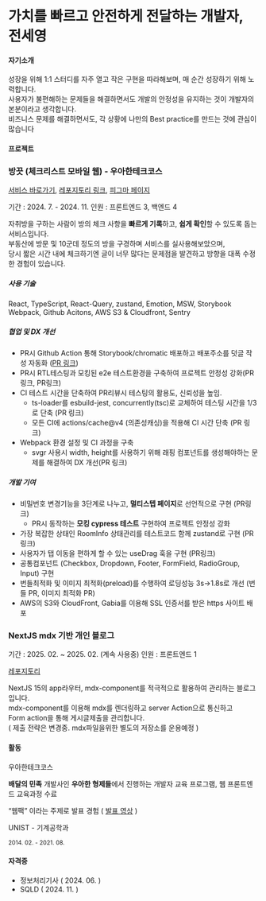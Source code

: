 # 가치를 빠르고 안전하게 전달하는 개발자, 전세영

#### 자기소개

성장을 위해 1:1 스터디를 자주 열고 작은 구현을 따라해보며, 매 순간 성장하기 위해 노력합니다. \
사용자가 불편해하는 문제들을 해결하면서도 개발의 안정성을 유지하는 것이 개발자의 본분이라고 생각합니다. \
비즈니스 문제를 해결하면서도, 각 상황에 나만의 Best practice를 만드는 것에 관심이 많습니다

#### 프로젝트

### 방끗 (체크리스트 모바일 웹) - <strong>우아한테크코스</strong>

[서비스 바로가기](https://bang-ggood.com/), [레포지토리 링크](https://github.com/woowacourse-teams/2024-bang-ggood/), [피그마 페이지](https://www.figma.com/design/1BtfjtrUPLWxd7twWi3mN6/%EB%B0%A9%EB%81%97?node-id=1387-4082&node-type=CANVAS&t=KU3ibLfGOIWJYIrU-0)

기간 : 2024. 7. \- 2024. 11. 인원 : 프론트엔드 3, 백엔드 4

자취방을 구하는 사람이 방의 체크 사항을 **빠르게 기록**하고, **쉽게 확인**할 수 있도록 돕는 서비스입니다. \
부동산에 방문 및 10군데 정도의 방을 구경하며 서비스를 실사용해보았으며, \
당시 짧은 시간 내에 체크하기엔 글이 너무 많다는 문제점을 발견하고 방향을 대폭 수정한 경험이 있습니다.

##### 사용 기술

React, TypeScript, React-Query, zustand, Emotion, MSW, Storybook \
Webpack, Github Acitons, AWS S3 & Cloudfront, Sentry

##### 협업 및 DX 개선

- PR시 Github Action 통해 Storybook/chromatic 배포하고 배포주소를 덧글 작성 자동화 ([PR 링크]())
- PR시 RTL테스팅과 모킹된 e2e 테스트환경을 구축하여 프로젝트 안정성 강화(PR링크, PR링크)
- CI 테스트 시간을 단축하여 PR리뷰시 테스팅의 활용도, 신뢰성을 높임.
  - ts-loader를 esbuild-jest, concurrently(tsc)로 교체하여 테스팅 시간을 1/3로 단축 (PR 링크)
  - 모든 CI에 actions/cache@v4 (의존성캐싱)을 적용해 CI 시간 단축 (PR 링크)
- Webpack 환경 설정 및 CI 과정을 구축
  - svgr 사용시 width, height를 사용하기 위해 래핑 컴포넌트를 생성해야하는 문제를 해결하여 DX 개선(PR 링크)

##### 개발 기여

- 비밀번호 변경기능을 3단계로 나누고, **멀티스텝 페이지**로 선언적으로 구현 (PR링크)
  - PR시 동작하는 **모킹 cypress 테스트** 구현하여 프로젝트 안정성 강화
- 가장 복잡한 상태인 RoomInfo 상태관리를 테스트코드 함께 zustand로 구현 (PR 링크)
- 사용자가 탭 이동을 편하게 할 수 있는 useDrag 훅을 구현 (PR링크)
- 공통컴포넌트 (Checkbox, Dropdown, Footer, FormField, RadioGroup, Input) 구현
- 번들최적화 및 이미지 최적화(preload)를 수행하여 로딩성능 3s->1.8s로 개선 (번들 PR, 이미지 최적화 PR)
- AWS의 S3와 CloudFront, Gabia를 이용해 SSL 인증서를 받은 https 사이트 배포

### NextJS mdx 기반 개인 블로그

기간 : 2025. 02. ~ 2025. 02. (계속 사용중)
인원 : 프론트엔드 1

[레포지토리](https://github.com/skiende74/seyoung-jeon-blog)

NextJS 15의 app라우터, mdx-component를 적극적으로 활용하여 관리하는 블로그입니다. \
mdx-component를 이용해 mdx를 렌더링하고 server Action으로 통신하고 \
Form action을 통해 게시글제출을 관리합니다. \
( 제출 전략은 변경중. mdx파일을위한 별도의 저장소를 운용예정 )

#### 활동

우아한테크코스

**배달의 민족** 개발사인 **우아한 형제들**에서 진행하는 개발자 교육 프로그램, 웹 프론트엔드 교육과정 수료

“웹팩” 이라는 주제로 발표 경험 ( [발표 영상](https://www.youtube.com/watch?v=-m9xGyePEug) )

UNIST - 기계공학과

<small>2014. 02. - 2021. 08.</small>

#### 자격증

- 정보처리기사 ( 2024. 06. )
- SQLD ( 2024. 11. )
